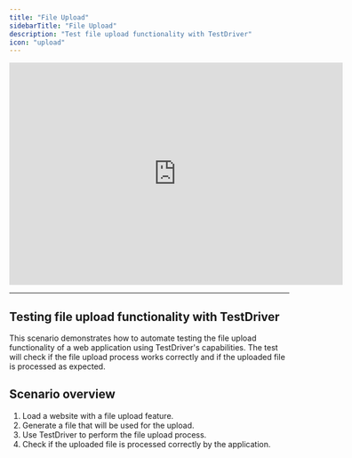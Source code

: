 ```yaml
---
title: "File Upload"
sidebarTitle: "File Upload"
description: "Test file upload functionality with TestDriver"
icon: "upload"
---
```



<iframe
  width="600"
  height="400"
  src="https://www.youtube.com/embed/9fMAJ0AC6Qw"
  title="File Upload Testing with TestDriver"
  frameborder="0"
  allow="accelerometer; autoplay; clipboard-write; encrypted-media; gyroscope; picture-in-picture"
  allowfullscreen
></iframe>

---

## Testing file upload functionality with TestDriver

This scenario demonstrates how to automate testing the file upload functionality of a web application using TestDriver's capabilities. The test will check if the file upload process works correctly and if the uploaded file is processed as expected.

<TestPrereqs />

## Scenario overview

1. Load a website with a file upload feature.
2. Generate a file that will be used for the upload.
3. Use TestDriver to perform the file upload process.
4. Check if the uploaded file is processed correctly by the application.
